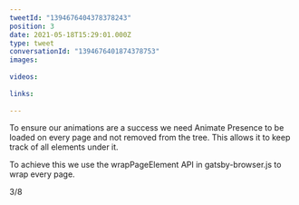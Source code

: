 ```yaml
---
tweetId: "1394676404378378243"
position: 3
date: 2021-05-18T15:29:01.000Z
type: tweet
conversationId: "1394676401874378753"
images:
  
videos:
  
links:
  
---
```

To ensure our animations are a success we need Animate Presence to be loaded on every page and not removed from the tree. This allows it to keep track of all elements under it.

To achieve this we use the wrapPageElement API in gatsby-browser.js to wrap every page.

3/8
